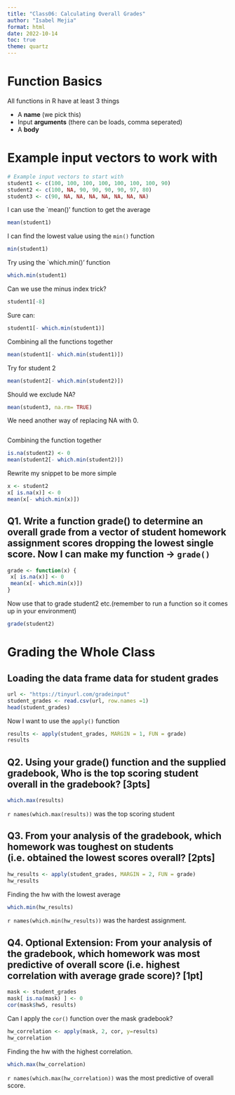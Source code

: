```yaml
---
title: "Class06: Calculating Overall Grades"
author: "Isabel Mejia"
format: html
date: 2022-10-14
toc: true
theme: quartz 
---
```


# Function Basics

All functions in R have at least 3 things

- A **name** (we pick this)
- Input **arguments** (there can be loads, comma seperated)
- A **body**

# Example input vectors to work with

```r
# Example input vectors to start with
student1 <- c(100, 100, 100, 100, 100, 100, 100, 90)
student2 <- c(100, NA, 90, 90, 90, 90, 97, 80)
student3 <- c(90, NA, NA, NA, NA, NA, NA, NA)
```

I can use the `mean()' function to get the average

```r
mean(student1)
```

I can find the lowest value using the `min()` function 

```r
min(student1)
```

Try using the `which.min()' function

```r
which.min(student1)
```

Can we use the minus index trick?

```r
student1[-8]
```

Sure can:

```r
student1[- which.min(student1)]
```

Combining all the functions together

```r
mean(student1[- which.min(student1)])
```
Try for student 2
```r
mean(student2[- which.min(student2)])
```

Should we exclude NA? 
```r
mean(student3, na.rm= TRUE)
```
We need another way of replacing NA with 0.

```r


```

Combining the function together

```r
is.na(student2) <- 0
mean(student2[- which.min(student2)])
```

Rewrite my snippet to be more simple

```r
x <- student2
x[ is.na(x)] <- 0
mean(x[- which.min(x)])
```

## Q1. Write a function grade() to determine an overall grade from a vector of student homework assignment scores dropping the lowest single score. Now I can make my function -> `grade()`
```r
grade <- function(x) {
 x[ is.na(x)] <- 0
 mean(x[- which.min(x)])
}
```

Now use that to grade student2 etc.(remember to run a function so it comes up in your environment)
```r
grade(student2)

```
# Grading the Whole Class

## Loading the data frame data for student grades 

```r
url <- "https://tinyurl.com/gradeinput"
student_grades <- read.csv(url, row.names =1)
head(student_grades)

```

Now I want to use the `apply()` function

```r
results <- apply(student_grades, MARGIN = 1, FUN = grade)
results
```

## Q2. Using your grade() function and the supplied gradebook, Who is the top scoring student overall in the gradebook? [3pts]
```r
which.max(results)
```
 `r names(which.max(results))` was the top scoring student
 
## Q3. From your analysis of the gradebook, which homework was toughest on students (i.e. obtained the lowest scores overall? [2pts]

```r
hw_results <- apply(student_grades, MARGIN = 2, FUN = grade)
hw_results
```
Finding the hw with the lowest average

```r
which.min(hw_results)
```
 
`r names(which.min(hw_results))` was the hardest assignment. 

## Q4. Optional Extension: From your analysis of the gradebook, which homework was most predictive of overall score (i.e. highest correlation with average grade score)? [1pt]

```r
mask <- student_grades
mask[ is.na(mask) ] <- 0
cor(mask$hw5, results)

```

Can I apply the `cor()` function over the mask gradebook?

```r
hw_correlation <- apply(mask, 2, cor, y=results)
hw_correlation
```

Finding the hw with the highest correlation.
```r
which.max(hw_correlation)
```
`r names(which.max(hw_correlation))` was the most predictive of overall score.
